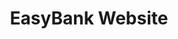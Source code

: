 ---
title: 'EasyBank Website'
description: 'Simple projects that I built to fix small problems I found everyday.'
publishedAt: '2021-06-15'
techs: 'html,css,javascript'
banner: 'easybank-website_jsf5uz'
route: '/easybank-website'
liveUrl: 'https://easybank-sergiobarria.netlify.app/'
repo: 'https://github.com/sergiobarria/EasyBank'
---